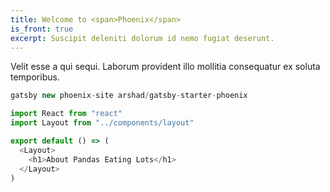 ```yaml
---
title: Welcome to <span>Phoenix</span>
is_front: true
excerpt: Suscipit deleniti dolorum id nemo fugiat deserunt.
---
```


Velit esse a qui sequi. Laborum provident illo mollitia consequatur ex soluta temporibus.

```js
gatsby new phoenix-site arshad/gatsby-starter-phoenix
```

```js
import React from "react"
import Layout from "../components/layout"

export default () => (
  <Layout>
    <h1>About Pandas Eating Lots</h1>
  </Layout>
)
```
